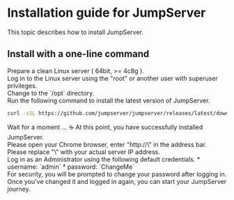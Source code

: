 # Installation guide for JumpServer

This topic describes how to install JumpServer.

## Install with a one-line command

<Steps>

<div>
Prepare a clean Linux server ( 64bit, >= 4c8g ).
</div>

<div>
Log in to the Linux server using the "root" or another user with superuser privileges.
</div>

<div>
Change to the `/opt` directory.
</div>

<div>
Run the following command to install the latest version of JumpServer.

```sh
curl -sSL https://github.com/jumpserver/jumpserver/releases/latest/download/quick_start.sh | bash
```
</div>

<div>
Wait for a moment ... ☕️ At this point, you have successfully installed JumpServer.
</div>

<div>
Please open your Chrome browser, enter "http://\<your-server-ip\>" in the address bar.
<Alert type="note">
Please replace "\<your-server-ip\>" with your actual server IP address.
</Alert>
</div>

<div>
Log in as an Administrator using the following default credentials.
* username: `admin`
* password: `ChangeMe`
</div>

<div>
For security, you will be prompted to change your password after logging in. Once you've changed it and logged in again, you can start your JumpServer journey.
</div>

</Steps>
